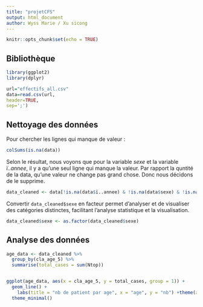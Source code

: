 ```yaml
---
title: "projetCFS"
output: html_document
author: Wyss Marie / Xu sicong
---
```


```r
knitr::opts_chunk$set(echo = TRUE)
```

## Bibliothèque
```r
library(ggplot2)
library(dplyr)
```

```r
url="effectifs_all.csv"
data=read.csv(url,
header=TRUE,
sep=';')
```

## Nettoyage des données

Pour chercher les lignes qui manque de valeur :

```r
colSums(is.na(data))
```
Selon le résultat, nous voyons que pour la variable *sexe* et la variable *ï..annee*, il y a qu'une seul ligne qui manque la valeur. Par rapport la quntité de la data, qu'une valeur ne change pas grand chose. Donc nous décidons de le supprime.

```r
data_cleaned <- data[!is.na(data$ï..annee) & !is.na(data$sexe) & !is.na(data$Ntop), ]
```
Convertir `data_cleaned$sexe` en facteur permet d'analyser et de visualiser des catégories distinctes, facilitant l'analyse statistique et la visualisation.
```r
data_cleaned$sexe <- as.factor(data_cleaned$sexe)
```

## Analyse des données
```r

age_data <- data_cleaned %>%
  group_by(cla_age_5) %>%
  summarise(total_cases = sum(Ntop))


ggplot(age_data, aes(x = cla_age_5, y = total_cases, group = 1)) + 
  geom_line() +
    labs(title = "nb de patient par age", x = "age", y = "nb") +theme(axis.text.x = element_text(angle = 45, hjust = 1))
  theme_minimal()

```


